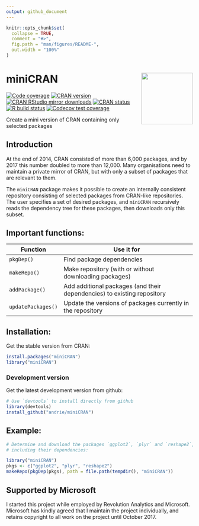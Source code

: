```yaml
---
output: github_document
---
```


<!-- README.md is generated from README.Rmd. Please edit that file -->

```r
knitr::opts_chunk$set(
  collapse = TRUE,
  comment = "#>",
  fig.path = "man/figures/README-",
  out.width = "100%"
)
```

# miniCRAN <img src='man/figures/miniCRAN-logo.png' align="right" height="139" />

<!-- badges: start -->
[![Code coverage](https://codecov.io/gh/andrie/miniCRAN/branch/master/graph/badge.svg)](https://codecov.io/gh/andrie/miniCRAN?branch=master)
[![CRAN version](http://www.r-pkg.org/badges/version/miniCRAN)](http://www.r-pkg.org/pkg/miniCRAN)
[![CRAN RStudio mirror downloads](http://cranlogs.r-pkg.org/badges/miniCRAN)](http://www.r-pkg.org/pkg/miniCRAN)
[![CRAN status](https://www.r-pkg.org/badges/version/miniCRAN)](https://cran.r-project.org/package=miniCRAN)
[![R build status](https://github.com/andrie/miniCRAN/workflows/R-CMD-check/badge.svg)](https://github.com/andrie/miniCRAN/actions)
[![Codecov test coverage](https://codecov.io/gh/andrie/miniCRAN/branch/master/graph/badge.svg)](https://codecov.io/gh/andrie/miniCRAN?branch=master)
<!-- badges: end -->

Create a mini version of CRAN containing only selected packages


## Introduction

At the end of 2014, CRAN consisted of more than 6,000 packages, and by 2017 this number doubled to more than 12,000.  Many organisations need to maintain a private mirror of CRAN, but with only a subset of packages that are relevant to them.

The `miniCRAN` package makes it possible to create an internally consistent repository consisting of selected packages from CRAN-like repositories.  The user specifies a set of desired packages, and `miniCRAN` recursively reads the dependency tree for these packages, then downloads only this subset.  

## Important functions:

Function           | Use it for
--------------     | ------------------------------------------
`pkgDep()`         | Find package dependencies
`makeRepo()`       | Make repository (with or without downloading packages)
`addPackage()`     | Add additional packages (and their dependencies) to existing repository
`updatePackages()` | Update the versions of packages currently in the repository

## Installation:

Get the stable version from CRAN:

```r
install.packages("miniCRAN")
library("miniCRAN")
```

### Development version

Get the latest development version from github:

```r
# Use `devtools` to install directly from github
library(devtools)
install_github("andrie/miniCRAN")
```

## Example:

```r
# Determine and download the packages `ggplot2`, `plyr` and `reshape2`, 
# including their dependencies:

library("miniCRAN")
pkgs <- c("ggplot2", "plyr", "reshape2")
makeRepo(pkgDep(pkgs), path = file.path(tempdir(), "miniCRAN"))
```

## Supported by Microsoft

I started this project while employed by Revolution Analytics and Microsoft.  Microsoft has kindly agreed that I maintain the project individually, and retains copyright to all work on the project until October 2017.

